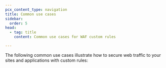 ```yaml
---
pcx_content_type: navigation
title: Common use cases
sidebar:
  order: 5
head:
  - tag: title
    content: Common use cases for WAF custom rules

---
```



The following common use cases illustrate how to secure web traffic to your sites and applications with custom rules:

<DirectoryListing />
